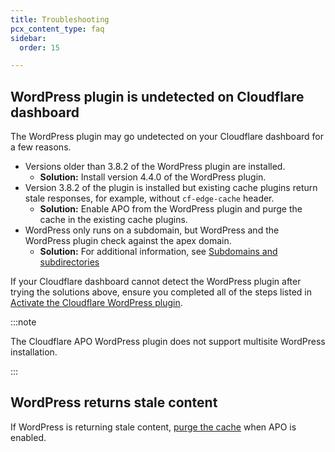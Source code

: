 ```yaml
---
title: Troubleshooting
pcx_content_type: faq
sidebar:
  order: 15

---
```


## WordPress plugin is undetected on Cloudflare dashboard

The WordPress plugin may go undetected on your Cloudflare dashboard for a few reasons.

* Versions older than 3.8.2 of the WordPress plugin are installed.
  * **Solution:** Install version 4.4.0 of the WordPress plugin.
* Version 3.8.2 of the plugin is installed but existing cache plugins return stale responses, for example, without `cf-edge-cache` header.
  * **Solution:** Enable APO from the WordPress plugin and purge the cache in the existing cache plugins.
* WordPress only runs on a subdomain, but WordPress and the WordPress plugin check against the apex domain.
  * **Solution:** For additional information, see [Subdomains and subdirectories](/automatic-platform-optimization/reference/subdomain-subdirectories/)

If your Cloudflare dashboard cannot detect the WordPress plugin after trying the solutions above, ensure you completed all of the steps listed in [Activate the Cloudflare WordPress plugin](/automatic-platform-optimization/get-started/activate-cf-wp-plugin/).

:::note


The Cloudflare APO WordPress plugin does not support multisite WordPress installation.


:::

## WordPress returns stale content

If WordPress is returning stale content, [purge the cache](/cache/how-to/purge-cache/) when APO is enabled.
